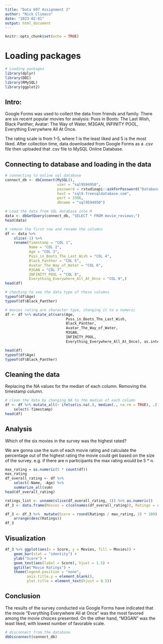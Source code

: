 ```yaml
---
title: "Data 607 Assignment 2"
author: "Nick Climaco"
date: "2023-02-01"
output: html_document
---
```


```r
knitr::opts_chunk$set(echo = TRUE)
```
# Loading packages
```r
# Loading packages
library(dplyr)
library(DBI)
library(RMySQL)
library(ggplot2)
```
## Intro: 
Google Forms was used to collect the data from friends and family.
There are six recent popular movies for analysis: 
Puss in Boots: The Last Wish,
Black Panther,
Avatar: The Way of Water,
M3GAN,
INFINITY POOL,
Everything Everywhere All At Once.

The rating scale is from 1-5, where 1 is the least liked and 5 is the most liked. After collection time, data downloaded from Google Forms as a .csv file then uploaded that .csv file to MySQL Online Database.

## Connecting to database and loading in the data
```r
# connecting to online sql database
connect_db <- dbConnect(MySQL(), 
                        user = "sql9594950", 
                        password = rstudioapi::askForPassword("Database password"), 
                        host = "sql9.freesqldatabase.com",
                        port = 3306,
                        dbname = "sql9594950")

# Load the data from SQL database into R
data <- dbGetQuery(connect_db, "SELECT * FROM movie_reviews;")
head(data)
```

```r
# remove the first row and rename the columns
df <- data %>% 
    slice(-1) %>%
    rename(Timestamp = "COL 1",
           Name = "COL 2",
           Age = "COL 3",
           Puss_in_Boots_The_Last_Wish = "COL 4",
           Black_Panther = "COL 5",
           Avatar_The_Way_of_Water = "COL 6",
           M3GAN = "COL 7",
           INFINITY_POOL = "COL 8",
           Everything_Everywhere_All_At_Once = "COL 9",)
head(df)
```
```r
# checking to see the data type of these columns
typeof(df$Age)
typeof(df$Black_Panther)
```

```r
# movies rating are character type, changing it to a numeric
df <- df %>% mutate_at(vars(Age,
                            Puss_in_Boots_The_Last_Wish, 
                            Black_Panther, 
                            Avatar_The_Way_of_Water, 
                            M3GAN, 
                            INFINITY_POOL, 
                            Everything_Everywhere_All_At_Once), as.integer)

head(df)
typeof(df$Age)
typeof(df$Black_Panther)
```
## Cleaning the data
Replacing the NA values for the median of each column. Removing the timestamp column.
```r
# clean the data by changing NA to the median of each column
df <- df %>% mutate_all(~ ifelse(is.na(.), median(., na.rm = TRUE), .)) %>% 
    select(-Timestamp)
head(df)
```
## Analysis 
Which of the six movies in the survey was the highest rated?

We are gonna use the sum of each movie rating and calculate the percentage out of the highest rating the movie could get based on the size of the survey. e.g. if there are n participants the max rating would be 5 * n.
```r
max_rating = as.numeric(5 * count(df))
max_rating
df_overall_rating <- df %>%
    select(-Name, -Age) %>%
    summarize_all(sum) 
head(df_overall_rating)


```

```r
ratings_list <- unname(slice(df_overall_rating, 1)) %>% as.numeric() 
df_3 <- data.frame(Movies = c(colnames(df_overall_rating)), Ratings = ratings_list)

df_3 <- df_3 %>%  mutate(Score = round(Ratings / max_rating, 2) * 100) %>%
    arrange(desc(Ratings))
df_3
```

## Visualization
```r
df_3 %>% ggplot(aes(x = Score, y = Movies, fill = Movies)) +
    geom_bar(stat = "identity") +
    ylab("Score") +
    geom_text(aes(label = Score), hjust = 1.5) +
    ggtitle("Movie Ratings") +
    theme(legend.position = "none",
          axis.title.y = element_blank(),
          plot.title = element_text(hjust = 0.5))
```




## Conclusion
The results of the survey conducted via Google Forms have indicated that the movie "Everything Everywhere All at Once" was the most favored among the movie choices presented. On the other hand, "M3GAN" was the least liked, with lowest number of favorable scale.

```r
# disconnect from the database
dbDisconnect(connect_db)
```

